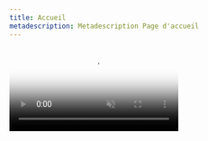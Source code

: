 ```yaml
---
title: Accueil
metadescription: Metadescription Page d'accueil
---
```


<div className="text-center">
  <video
    poster="/assets/rust-team-management-logo-full-body.svg"
    autoPlay="true"
    loop="true"
    muted="true"
    playsInline="true"
    class="absolute bottom-0 left-0 h-full w-full object-cover"
    style={{ zIndex: -1 }}
  >
    <source src="/assets/rtm-demo.webm" type="video/webm; codecs=av01.0.05M.08" />
  </video>
  <div class="absolute bottom-0 left-0 h-full w-full bg-gradient-to-t from-slate-900 to-slate-700 opacity-75 blur-sm" style={{ zIndex: -1 }} />
  <div class="absolute bottom-0 left-0 h-full w-full" style={{ boxShadow: 'inset 0 0 70vw 11vw rgba(0, 0, 0, 1)', zIndex: -1 }} />
  <Logo animatedOnHover clickable />
  <InviteTheBotButton className="mt-2" />
</div>
